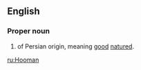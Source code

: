 ==English==

===Proper noun===
{{en-proper noun}}

# {{given name|male|from=Persian}} of Persian origin, meaning [[good]] [[nature]]d.

[[ru:Hooman]]